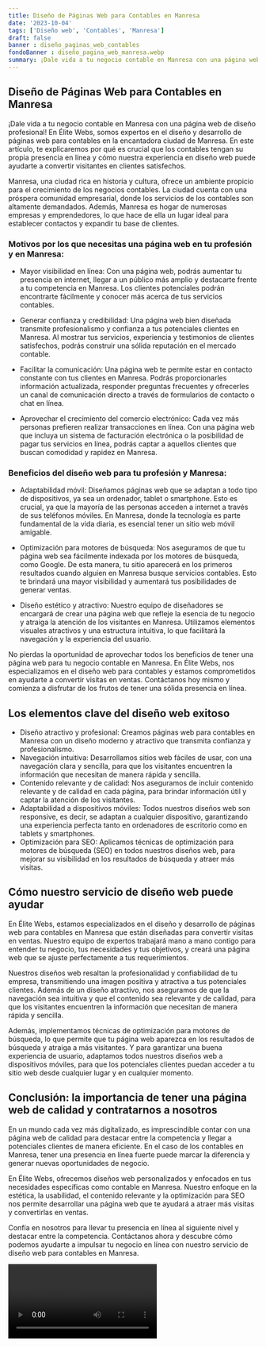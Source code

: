 ```yaml
---
title: Diseño de Páginas Web para Contables en Manresa
date: '2023-10-04'
tags: ['Diseño web', 'Contables', 'Manresa']
draft: false
banner : diseño_paginas_web_contables
fondoBanner : diseño_pagina_web_manresa.webp
summary: ¡Dale vida a tu negocio contable en Manresa con una página web de diseño profesional! En Élite Webs, somos expertos en el diseño y desarrollo de páginas web para contables en la encantadora ciudad de Manresa. En este artículo, te explicaremos por qué es crucial que los contables tengan su propia presencia en línea y cómo nuestra experiencia en diseño web puede ayudarte a convertir visitantes en clientes satisfechos.
---
```


## Diseño de Páginas Web para Contables en Manresa

¡Dale vida a tu negocio contable en Manresa con una página web de diseño profesional! En Élite Webs, somos expertos en el diseño y desarrollo de páginas web para contables en la encantadora ciudad de Manresa. En este artículo, te explicaremos por qué es crucial que los contables tengan su propia presencia en línea y cómo nuestra experiencia en diseño web puede ayudarte a convertir visitantes en clientes satisfechos.

Manresa, una ciudad rica en historia y cultura, ofrece un ambiente propicio para el crecimiento de los negocios contables. La ciudad cuenta con una próspera comunidad empresarial, donde los servicios de los contables son altamente demandados. Además, Manresa es hogar de numerosas empresas y emprendedores, lo que hace de ella un lugar ideal para establecer contactos y expandir tu base de clientes.

### Motivos por los que necesitas una página web en tu profesión y en Manresa:

- Mayor visibilidad en línea: Con una página web, podrás aumentar tu presencia en internet, llegar a un público más amplio y destacarte frente a tu competencia en Manresa. Los clientes potenciales podrán encontrarte fácilmente y conocer más acerca de tus servicios contables.

- Generar confianza y credibilidad: Una página web bien diseñada transmite profesionalismo y confianza a tus potenciales clientes en Manresa. Al mostrar tus servicios, experiencia y testimonios de clientes satisfechos, podrás construir una sólida reputación en el mercado contable.

- Facilitar la comunicación: Una página web te permite estar en contacto constante con tus clientes en Manresa. Podrás proporcionarles información actualizada, responder preguntas frecuentes y ofrecerles un canal de comunicación directo a través de formularios de contacto o chat en línea.

- Aprovechar el crecimiento del comercio electrónico: Cada vez más personas prefieren realizar transacciones en línea. Con una página web que incluya un sistema de facturación electrónica o la posibilidad de pagar tus servicios en línea, podrás captar a aquellos clientes que buscan comodidad y rapidez en Manresa.

### Beneficios del diseño web para tu profesión y Manresa:

- Adaptabilidad móvil: Diseñamos páginas web que se adaptan a todo tipo de dispositivos, ya sea un ordenador, tablet o smartphone. Esto es crucial, ya que la mayoría de las personas acceden a internet a través de sus teléfonos móviles. En Manresa, donde la tecnología es parte fundamental de la vida diaria, es esencial tener un sitio web móvil amigable.

- Optimización para motores de búsqueda: Nos aseguramos de que tu página web sea fácilmente indexada por los motores de búsqueda, como Google. De esta manera, tu sitio aparecerá en los primeros resultados cuando alguien en Manresa busque servicios contables. Esto te brindará una mayor visibilidad y aumentará tus posibilidades de generar ventas.

- Diseño estético y atractivo: Nuestro equipo de diseñadores se encargará de crear una página web que refleje la esencia de tu negocio y atraiga la atención de los visitantes en Manresa. Utilizamos elementos visuales atractivos y una estructura intuitiva, lo que facilitará la navegación y la experiencia del usuario.

No pierdas la oportunidad de aprovechar todos los beneficios de tener una página web para tu negocio contable en Manresa. En Élite Webs, nos especializamos en el diseño web para contables y estamos comprometidos en ayudarte a convertir visitas en ventas. Contáctanos hoy mismo y comienza a disfrutar de los frutos de tener una sólida presencia en línea.

<GifSeo />

<Cta />

## Los elementos clave del diseño web exitoso

- Diseño atractivo y profesional: Creamos páginas web para contables en Manresa con un diseño moderno y atractivo que transmita confianza y profesionalismo.
- Navegación intuitiva: Desarrollamos sitios web fáciles de usar, con una navegación clara y sencilla, para que los visitantes encuentren la información que necesitan de manera rápida y sencilla.
- Contenido relevante y de calidad: Nos aseguramos de incluir contenido relevante y de calidad en cada página, para brindar información útil y captar la atención de los visitantes.
- Adaptabilidad a dispositivos móviles: Todos nuestros diseños web son responsive, es decir, se adaptan a cualquier dispositivo, garantizando una experiencia perfecta tanto en ordenadores de escritorio como en tablets y smartphones.
- Optimización para SEO: Aplicamos técnicas de optimización para motores de búsqueda (SEO) en todos nuestros diseños web, para mejorar su visibilidad en los resultados de búsqueda y atraer más visitas.

## Cómo nuestro servicio de diseño web puede ayudar

En Élite Webs, estamos especializados en el diseño y desarrollo de páginas web para contables en Manresa que están diseñadas para convertir visitas en ventas. Nuestro equipo de expertos trabajará mano a mano contigo para entender tu negocio, tus necesidades y tus objetivos, y creará una página web que se ajuste perfectamente a tus requerimientos.

Nuestros diseños web resaltan la profesionalidad y confiabilidad de tu empresa, transmitiendo una imagen positiva y atractiva a tus potenciales clientes. Además de un diseño atractivo, nos aseguramos de que la navegación sea intuitiva y que el contenido sea relevante y de calidad, para que los visitantes encuentren la información que necesitan de manera rápida y sencilla.

Además, implementamos técnicas de optimización para motores de búsqueda, lo que permite que tu página web aparezca en los resultados de búsqueda y atraiga a más visitantes. Y para garantizar una buena experiencia de usuario, adaptamos todos nuestros diseños web a dispositivos móviles, para que los potenciales clientes puedan acceder a tu sitio web desde cualquier lugar y en cualquier momento.

## Conclusión: la importancia de tener una página web de calidad y contratarnos a nosotros 

En un mundo cada vez más digitalizado, es imprescindible contar con una página web de calidad para destacar entre la competencia y llegar a potenciales clientes de manera eficiente. En el caso de los contables en Manresa, tener una presencia en línea fuerte puede marcar la diferencia y generar nuevas oportunidades de negocio.

En Élite Webs, ofrecemos diseños web personalizados y enfocados en tus necesidades específicas como contable en Manresa. Nuestro enfoque en la estética, la usabilidad, el contenido relevante y la optimización para SEO nos permite desarrollar una página web que te ayudará a atraer más visitas y convertirlas en ventas.

Confía en nosotros para llevar tu presencia en línea al siguiente nivel y destacar entre la competencia. Contáctanos ahora y descubre cómo podemos ayudarte a impulsar tu negocio en línea con nuestro servicio de diseño web para contables en Manresa.

<Video />

<CtaBot job='Contables' city='Manresa'/>

<Gmaps query='Manresa+españa+maps' />
